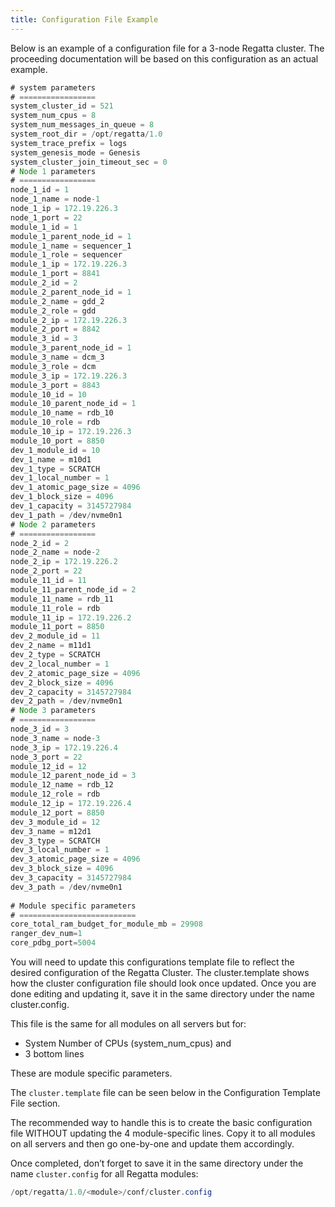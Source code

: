 ---
title: Configuration File Example
---

Below is an example of a configuration file for a 3-node Regatta cluster. The proceeding 
documentation will be based on this configuration as an actual example.

```java
# system parameters 
# =================
system_cluster_id = 521
system_num_cpus = 8
system_num_messages_in_queue = 8
system_root_dir = /opt/regatta/1.0
system_trace_prefix = logs
system_genesis_mode = Genesis
system_cluster_join_timeout_sec = 0
# Node 1 parameters
# =================
node_1_id = 1
node_1_name = node-1
node_1_ip = 172.19.226.3
node_1_port = 22
module_1_id = 1
module_1_parent_node_id = 1
module_1_name = sequencer_1
module_1_role = sequencer
module_1_ip = 172.19.226.3
module_1_port = 8841
module_2_id = 2
module_2_parent_node_id = 1
module_2_name = gdd_2
module_2_role = gdd
module_2_ip = 172.19.226.3
module_2_port = 8842
module_3_id = 3
module_3_parent_node_id = 1
module_3_name = dcm_3
module_3_role = dcm
module_3_ip = 172.19.226.3
module_3_port = 8843
module_10_id = 10
module_10_parent_node_id = 1
module_10_name = rdb_10
module_10_role = rdb
module_10_ip = 172.19.226.3
module_10_port = 8850
dev_1_module_id = 10
dev_1_name = m10d1
dev_1_type = SCRATCH
dev_1_local_number = 1
dev_1_atomic_page_size = 4096
dev_1_block_size = 4096
dev_1_capacity = 3145727984
dev_1_path = /dev/nvme0n1
# Node 2 parameters
# =================
node_2_id = 2
node_2_name = node-2
node_2_ip = 172.19.226.2
node_2_port = 22
module_11_id = 11
module_11_parent_node_id = 2
module_11_name = rdb_11
module_11_role = rdb
module_11_ip = 172.19.226.2
module_11_port = 8850
dev_2_module_id = 11
dev_2_name = m11d1
dev_2_type = SCRATCH
dev_2_local_number = 1
dev_2_atomic_page_size = 4096
dev_2_block_size = 4096
dev_2_capacity = 3145727984
dev_2_path = /dev/nvme0n1
# Node 3 parameters
# =================
node_3_id = 3
node_3_name = node-3
node_3_ip = 172.19.226.4
node_3_port = 22
module_12_id = 12
module_12_parent_node_id = 3
module_12_name = rdb_12
module_12_role = rdb
module_12_ip = 172.19.226.4
module_12_port = 8850
dev_3_module_id = 12
dev_3_name = m12d1
dev_3_type = SCRATCH
dev_3_local_number = 1
dev_3_atomic_page_size = 4096
dev_3_block_size = 4096
dev_3_capacity = 3145727984
dev_3_path = /dev/nvme0n1
 
# Module specific parameters
# ==========================
core_total_ram_budget_for_module_mb = 29908
ranger_dev_num=1
core_pdbg_port=5004
```

You will need to update this configurations template file to reflect the desired configuration of 
the Regatta Cluster. The cluster.template shows how the cluster configuration file should 
look once updated. Once you are done editing and updating it, save it in the same directory 
under the name cluster.config.

This file is the same for all modules on all servers but for:

- System Number of CPUs (system_num_cpus)
and 
- 3 bottom lines

These are module specific parameters.

The `cluster.template` file can be seen below in the Configuration Template File section. 

The recommended way to handle this is to create the basic configuration file WITHOUT 
updating the 4 module-specific lines. Copy it to all modules on all servers and then go one-by-one and update them accordingly.

Once completed, don’t forget to save it in the same directory under the name `cluster.config`
for all Regatta modules:

```java
/opt/regatta/1.0/<module>/conf/cluster.config
```